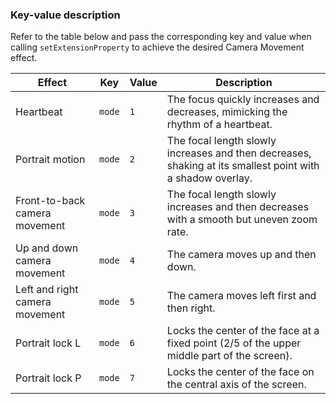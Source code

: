 <PlatformWrapper platform="android">

### Key-value description

Refer to the table below and pass the corresponding key and value when calling `setExtensionProperty` to achieve the desired Camera Movement effect.

| Effect      | Key    | Value |  Description |
| ----------- | ------ | ----- | ------------ |
| Heartbeat   | `mode` | `1`   | The focus quickly increases and decreases, mimicking the rhythm of a heartbeat.|
| Portrait motion | `mode` | `2`   | The focal length slowly increases and then decreases, shaking at its smallest point with a shadow overlay. |
| Front-to-back camera movement | `mode` | `3`   | The focal length slowly increases and then decreases with a smooth but uneven zoom rate. |
| Up and down camera movement   | `mode` | `4`   | The camera moves up and then down.|
| Left and right camera movement | `mode` | `5`   | The camera moves left first and then right. |
| Portrait lock L | `mode` | `6`   | Locks the center of the face at a fixed point (2/5 of the upper middle part of the screen). |
| Portrait lock P | `mode` | `7`   | Locks the center of the face on the central axis of the screen.|

</PlatformWrapper>                                      
